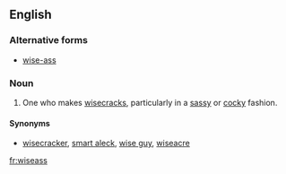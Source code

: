 ==English==

===Alternative forms===
* [[wise-ass]]

===Noun===
{{en-noun|es}}

# One who makes [[wisecrack]]s, particularly in a [[sassy]] or [[cocky]] fashion.

====Synonyms====
* {{sense|one who makes wisecracks in a sassy or cocky fashion}} [[wisecracker]], [[smart aleck]], [[wise guy]], [[wiseacre]]

[[fr:wiseass]]